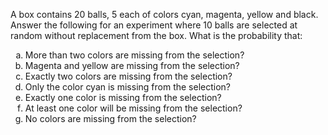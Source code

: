 A box contains 20 balls, 5 each of colors cyan, magenta, yellow and black. Answer the following for an experiment where 10 balls are selected at random without replacement from the box. What is the probability that:

a. More than two colors are missing from the selection?
a. Magenta and yellow are missing from the selection?
a. Exactly two colors are missing from the selection?
a. Only the color cyan is missing from the selection?
a. Exactly one color is missing from the selection?
a. At least one color will be missing from the selection?
a. No colors are missing from the selection?